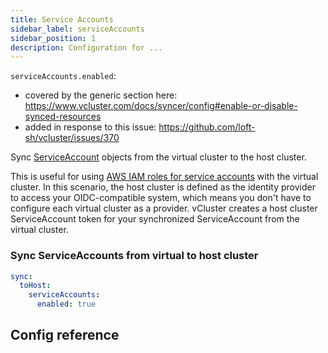 ```yaml
---
title: Service Accounts
sidebar_label: serviceAccounts
sidebar_position: 1
description: Configuration for ...
---
```




`serviceAccounts.enabled`:
- covered by the generic section here: https://www.vcluster.com/docs/syncer/config#enable-or-disable-synced-resources
- added in response to this issue: https://github.com/loft-sh/vcluster/issues/370

Sync [ServiceAccount](https://kubernetes.io/docs/concepts/security/service-accounts/) objects from the virtual cluster to the host cluster.

This is useful for using [AWS IAM roles for service accounts](https://docs.aws.amazon.com/eks/latest/userguide/iam-roles-for-service-accounts.html) with the virtual cluster. In this scenario, the host cluster is defined as the identity provider to access your OIDC-compatible system, which means you don't have to configure each virtual cluster as a provider. vCluster creates a host cluster ServiceAccount token for your synchronized ServiceAccount from the virtual cluster.

### Sync ServiceAccounts from virtual to host cluster
```YAML
sync:
  toHost:
    serviceAccounts:
      enabled: true
```

## Config reference

<EnableSwitch/>